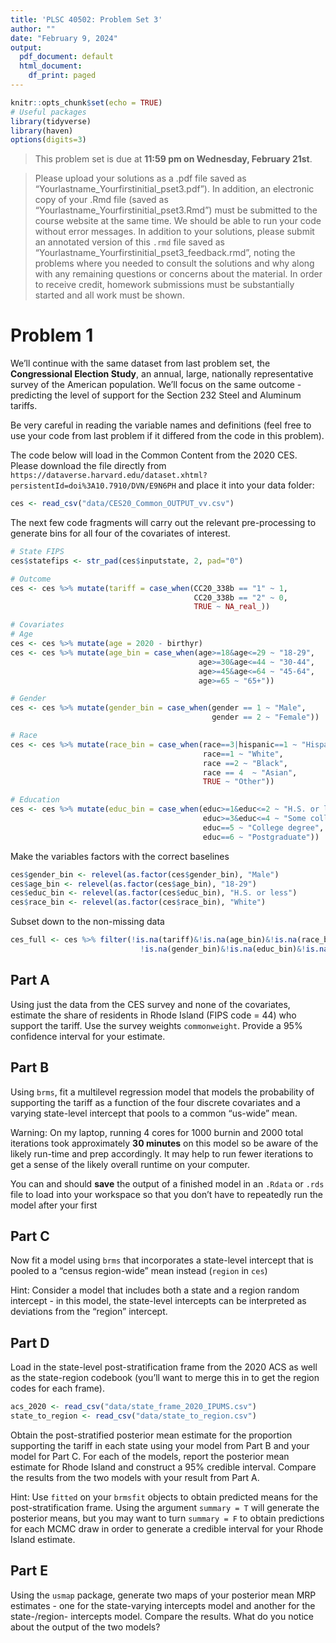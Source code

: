 ```yaml
---
title: 'PLSC 40502: Problem Set 3'
author: ""
date: "February 9, 2024"
output:
  pdf_document: default
  html_document:
    df_print: paged
---
```

  
```r
knitr::opts_chunk$set(echo = TRUE)
# Useful packages
library(tidyverse)
library(haven)
options(digits=3)
```


>This problem set is due at **11:59 pm on Wednesday, February 21st**.

>Please upload your solutions as a .pdf file saved as "Yourlastname_Yourfirstinitial_pset3.pdf"). In addition, an electronic copy of your .Rmd file (saved as "Yourlastname_Yourfirstinitial_pset3.Rmd") must be submitted to the course website at the same time. We should be able to run your code without error messages. In addition to your solutions, please submit an annotated version of this `.rmd` file saved as "Yourlastname_Yourfirstinitial_pset3_feedback.rmd", noting the problems where you needed to consult the solutions and why along with any remaining questions or concerns about the material. In order to receive credit, homework submissions must be substantially started and all work must be shown.


# Problem 1

We'll continue with the same dataset from last problem set, the **Congressional Election Study**, an annual, large, nationally representative survey of the American population. We'll focus on the same outcome - predicting the level of support for the Section 232 Steel and Aluminum tariffs. 

Be very careful in reading the variable names and definitions (feel free to use your code from last problem if it differed from the code in this problem).

The code below will load in the Common Content from the 2020 CES. Please download the file directly from `https://dataverse.harvard.edu/dataset.xhtml?persistentId=doi%3A10.7910/DVN/E9N6PH` and place it into your data folder:

```r
ces <- read_csv("data/CES20_Common_OUTPUT_vv.csv")
```

The next few code fragments will carry out the relevant pre-processing to generate bins for all four of the covariates of interest.

```r

# State FIPS
ces$statefips <- str_pad(ces$inputstate, 2, pad="0")

# Outcome
ces <- ces %>% mutate(tariff = case_when(CC20_338b == "1" ~ 1,
                                         CC20_338b == "2" ~ 0,
                                         TRUE ~ NA_real_))

# Covariates
# Age
ces <- ces %>% mutate(age = 2020 - birthyr)
ces <- ces %>% mutate(age_bin = case_when(age>=18&age<=29 ~ "18-29",
                                          age>=30&age<=44 ~ "30-44",
                                          age>=45&age<=64 ~ "45-64",
                                          age>=65 ~ "65+"))

# Gender
ces <- ces %>% mutate(gender_bin = case_when(gender == 1 ~ "Male",
                                             gender == 2 ~ "Female"))

# Race
ces <- ces %>% mutate(race_bin = case_when(race==3|hispanic==1 ~ "Hispanic",
                                           race==1 ~ "White",
                                           race ==2 ~ "Black",
                                           race == 4  ~ "Asian",
                                           TRUE ~ "Other"))

# Education
ces <- ces %>% mutate(educ_bin = case_when(educ>=1&educ<=2 ~ "H.S. or less",
                                           educ>=3&educ<=4 ~ "Some college",
                                           educ==5 ~ "College degree",
                                           educ==6 ~ "Postgraduate"))
```

Make the variables factors with the correct baselines

```r

ces$gender_bin <- relevel(as.factor(ces$gender_bin), "Male")
ces$age_bin <- relevel(as.factor(ces$age_bin), "18-29")
ces$educ_bin <- relevel(as.factor(ces$educ_bin), "H.S. or less")
ces$race_bin <- relevel(as.factor(ces$race_bin), "White")

```


Subset down to the non-missing data

```r
ces_full <- ces %>% filter(!is.na(tariff)&!is.na(age_bin)&!is.na(race_bin)&
                             !is.na(gender_bin)&!is.na(educ_bin)&!is.na(statefips))
```


## Part A

Using just the data from the CES survey and none of the covariates, estimate the share of residents in Rhode Island (FIPS code = 44) who support the tariff. Use the survey weights `commonweight`. Provide a 95% confidence interval for your estimate.

## Part B

Using `brms`, fit a multilevel regression model that models the probability of supporting the tariff as a function of the four discrete covariates and a varying state-level intercept that pools to a common "us-wide" mean.

Warning: On my laptop, running 4 cores for 1000 burnin and 2000 total iterations took approximately **30 minutes** on this model so be aware of the likely run-time and prep accordingly. It may help to run fewer iterations to get a sense of the likely overall runtime on your computer.

You can and should **save** the output of a finished model in an `.Rdata` or `.rds` file to load into your workspace so that you don't have to repeatedly run the model after your first 

## Part C

Now fit a model using `brms` that incorporates a state-level intercept that is pooled to a "census region-wide" mean instead (`region` in `ces`)

Hint: Consider a model that includes both a state and a region random intercept - in this model, the state-level intercepts can be interpreted as deviations from the "region" intercept.

## Part D

Load in the state-level post-stratification frame from the 2020 ACS as well as the state-region codebook (you'll want to merge this in to get the region codes for each frame).

```r
acs_2020 <- read_csv("data/state_frame_2020_IPUMS.csv")
state_to_region <- read_csv("data/state_to_region.csv")
```

Obtain the post-stratified posterior mean estimate for the proportion supporting the tariff in each state using your model from Part B and your model for Part C. For each of the models, report the posterior mean estimate for Rhode Island and construct a 95% credible interval. Compare the results from the two models with your result from Part A.

Hint: Use `fitted` on your `brmsfit` objects to obtain predicted means for the post-stratification frame. Using the argument `summary = T` will generate the posterior means, but you may want to turn `summary = F` to obtain predictions for each MCMC draw in order to generate a credible interval for your Rhode Island estimate.

## Part E

Using the `usmap` package, generate two maps of your posterior mean MRP estimates - one for the state-varying intercepts model and another for the state-/region- intercepts model. Compare the results. What do you notice about the output of the two models?
